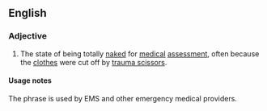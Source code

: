 ==English==

===Adjective===
{{en-adj|-}}

# {{medicine}} The state of being totally [[naked]] for [[medical]] [[assessment]], often because the [[clothes]] were cut off by [[trauma scissor]]s. 

====Usage notes====
The phrase is used by EMS and other emergency medical providers.